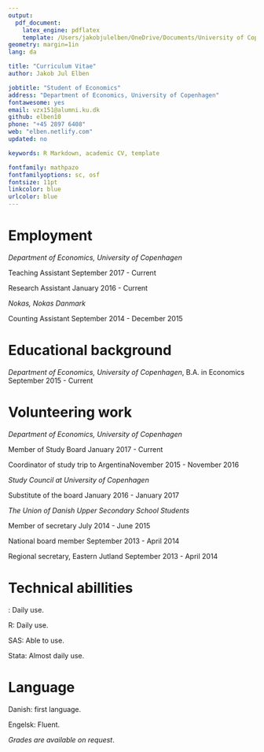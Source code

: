 ```yaml
---
output: 
  pdf_document:
    latex_engine: pdflatex
    template: /Users/jakobjulelben/OneDrive/Documents/University of Copenhagen/Economics/R/svm-r-markdown-templates-master/svm-latex-cv.tex
geometry: margin=1in
lang: da

title: "Curriculum Vitae"
author: Jakob Jul Elben

jobtitle: "Student of Economics"
address: "Department of Economics, University of Copenhagen"
fontawesome: yes
email: vzx151@alumni.ku.dk
github: elben10
phone: "+45 2897 6408"
web: "elben.netlify.com"
updated: no

keywords: R Markdown, academic CV, template

fontfamily: mathpazo
fontfamilyoptions: sc, osf
fontsize: 11pt
linkcolor: blue
urlcolor: blue
---
```


# Employment

*Department of Economics, University of Copenhagen*

Teaching Assistant \hfill September 2017 - Current 

Research Assistant \hfill January 2016 - Current

*Nokas, Nokas Danmark* 

Counting Assistant  \hfill September 2014 - December 2015

# Educational background

*Department of Economics, University of Copenhagen*, B.A. in Economics \hfill September 2015 - Current


# Volunteering work

*Department of Economics, University of Copenhagen*

Member of Study Board \hfill January 2017 - Current

Coordinator of study trip to Argentina\hfill November 2015 - November 2016

*Study Council at University of Copenhagen*

Substitute of the board \hfill January 2016 - January 2017



*The Union of Danish Upper Secondary School Students*

Member of secretary \hfill July 2014 - June 2015

National board member \hfill September 2013 - April 2014

Regional secretary, Eastern Jutland \hfill  September 2013 - April 2014

# Technical abillities 
\LaTeX: Daily use.

R: Daily use. 

SAS: Able to use.

Stata: Almost daily use.

# Language 

Danish: first language.

Engelsk: Fluent.


*Grades are available on request*.